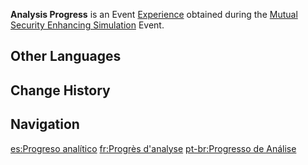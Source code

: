 {{Item Infobox
|id           = 000173
|image        = Item Analysis Progress.png
|type         = Experience
|group        = Event Items
|event        = Mutual Security Enhancing Simulation
|quality      = 3
|description  = By initiating wargames and collecting the combat data therein, we can provide useful points of reference for the various commanders and analyze the abilities of various monsters, as well as how to effectively defeat them...
|source1      = Obtained by completing missions during the [[Mutual Security Enhancing Simulation]] Event.
}}
'''Analysis Progress''' is an Event [[Experience]] obtained during the [[Mutual Security Enhancing Simulation]] Event.

==Other Languages==
{{Other Languages
|en       = Analysis Progress
|zhs      = 分析进度
|zhs_rm   = Fēnxī Jìndù
|zht      = 分析進度
|zht_rm   = Fēnxī Jìndù
|zh_tl    = Analysis Progress
|ja       = 分析進捗
|ja_rm    = Bunseki Shinchoku
|ja_tl    = Analysis Progress
|ko       = 분석 진도
|ko_rm    = 
|ko_tl    = 
|es       = Progreso analítico
|es_tl    = Analytic Progress
|fr       = Progrès d'analyse
|fr_tl    = Analysis Progress
|ru       = Прогресс анализа
|ru_tl    = Analysis Progress
|th       = ระดับการวิเคราะห์
|th_rm    = 
|th_tl    = 
|vi       = Tiến Độ Phân Tích
|vi_tl    = 
|de       = Analysefortschritt
|de_tl    = Analysis Progress
|id       = Kemajuan Analisis
|id_tl    = Analysis Progress
|pt       = Progresso de Análise
|pt_tl    = 
|tr       = Analiz İlerlemesi
|tr_tl    = 
|it       = Progressi d'analisi
|it_tl    = Analysis Progress
}}

==Change History==
{{Change History|4.7}}

==Navigation==
{{EXP Navbox|EXP Types}}

[[es:Progreso analítico]]
[[fr:Progrès d'analyse]]
[[pt-br:Progresso de Análise]]